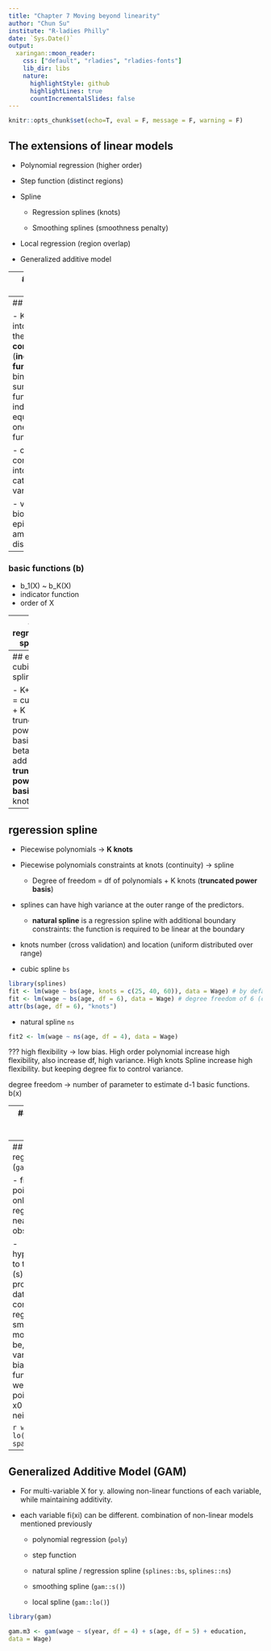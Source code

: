 ```yaml
---
title: "Chapter 7 Moving beyond linearity"
author: "Chun Su"
institute: "R-ladies Philly"
date: `Sys.Date()`
output:
  xaringan::moon_reader:
    css: ["default", "rladies", "rladies-fonts"]
    lib_dir: libs
    nature:
      highlightStyle: github
      highlightLines: true
      countIncrementalSlides: false
---
```


```r
knitr::opts_chunk$set(echo=T, eval = F, message = F, warning = F)
```

## The extensions of linear models

- Polynomial regression (higher order)

- Step function (distinct regions)

- Spline

  - Regression splines (knots)
  
  - Smoothing splines (smoothness penalty)

- Local regression (region overlap)

- Generalized additive model

---
## Polynomial regression

- Generally speaking, it is unusual to use greater than 3 or 4 because for large values of X

- Least squares returns variance estimates for each of the fitted coefficients βˆj, as well as the covariances between pairs of coefficient estimates. (p x p covariance matrix)

- impose a global structure

```r
# regression
fit <- lm(wage ~ poly(age, 4, raw = T), data = Wage)

# classification
fit <- glm(I(wage > 250) ~ poly(age, 4), data = Wage, family = binomial)
```

To determine the order of `poly` using `anova(fit1, fit2, fit3)` test hypothesis that a previous model is sufficient to explain the data than next models (`fit2` vs. `fit1`, `fit3` vs. `fit2` ...) 
---
## Step functions

- K points break X into bins (K + 1), then fit different **constant** (**indicator function**) in each bin. Y = sum(beta*indicator functions). indicator function equals 0 or 1. Only one 1 cross K+1 functions

- converting a continuous variable into an ordered categorical variable

- very popular in bio-statistics and epidemiology, among other disciplines.

--
### basic functions (b)
- b_1(X) ~ b_K(X)
- indicator function
- order of X


---
## regression splines

- Piecewise polynomials
  - different beta sets for different region.
  - each region using polynomial
  - region connection point is called *knots*. K points -> K+1 regions -> K+1 sets of betas.
  - Using more knots leads to a more flexible piecewise polynomial
  
- constraints
  - "smooth" the knots: bring the continuity at knots.
  - constraints reduce degree of freedom (DF).
  - The general definition of a degree-d spline is that it is a piecewise degree-d polynomial, with continuity in derivatives up to degree d − 1 at each knot.

  
---  
## eg. cubic spline

- K+4 DF = cubic (3) + K truncated power basis + 1 beta0
- add one **truncated power basis** per knot.

---
## rgeression spline

- Piecewise polynomials -> **K knots**
- Piecewise polynomials constraints at knots (continuity) -> spline
  - Degree of freedom = df of polynomials + K knots (**truncated power basis**)
- splines can have high variance at the outer range of the predictors.
  - **natural spline** is a regression spline with additional boundary constraints: the function is required to be linear at the boundary
- knots number (cross validation) and location (uniform distributed over range)

- cubic spline `bs`

```r
library(splines)
fit <- lm(wage ~ bs(age, knots = c(25, 40, 60)), data = Wage) # by default cubic spline is used.
fit <- lm(wage ~ bs(age, df = 6), data = Wage) # degree freedom of 6 (cubic spline with 3 knots) with knots at uniform quantile 
attr(bs(age, df = 6), "knots")
```

- natural spline `ns`

```r
fit2 <- lm(wage ~ ns(age, df = 4), data = Wage)
```

???
high flexibility -> low bias. 
High order polynomial increase high flexibility, also increase df, high variance.
High knots Spline increase high flexibility. but keeping degree fix to control variance. 


degree freedom -> number of parameter to estimate
d-1 basic functions. b(x)

---
## smoothing splines (`gam::s()`)

- nonparametric to minimize loss + penalty (7.11)
  - loss = RSS = sum
  - penalty = lambda * g''. The larger lambda is, the smooth need to be.
  
- the function g(x) that minimizes (7.11) is a shrunken version of natural cubic spline with knots at x1, . . . , xn.

- **effective degrees of freedom** (df_lambda) decrease from n to 2 when lambda increase from 0 to inf

- one-out cross-validation error (LOOCV) to choose lambda
  
???
1st derivative g' measure "slope"
2nd derivative g'' measure the amount by which the slope is changing -> "roughness". large g'' means very wiggly, g''=0 means perfectly smooth.

```r

```

---
## local regression (`gam::lo`)

- fit at a target point x0 using only the regression nearby training observations.

- hyperparameters to tune
  - span (s): the proportion of data to used for compute local regression. the smaller s is, more wiggly will be, higher variance, lower bias.
  - weighting function K: weight for each point around the x0 in the local neighbourhood.
  
```r
wage ~ lo(age, span=0.3) 
```
---
## Generalized Additive Model (GAM)

- For multi-variable X for y. allowing non-linear functions of each
variable, while maintaining additivity.

- each variable fi(xi) can be different. combination of non-linear models mentioned previously
  - polynomial regression (`poly`)
  
  - step function
  
  - natural spline / regression spline (`splines::bs`, `splines::ns`)
  
  - smoothing spline (`gam::s()`)
  
  - local spline (`gam::lo()`)
  
```r
library(gam)

gam.m3 <- gam(wage ~ s(year, df = 4) + s(age, df = 5) + education,
data = Wage)
```
 
 